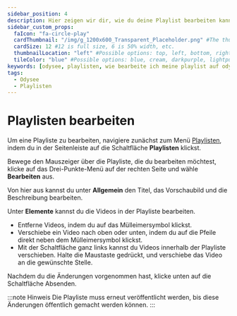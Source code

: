 ---
sidebar_position: 4
description: Hier zeigen wir dir, wie du deine Playlist bearbeiten kannst.
sidebar_custom_props:
  faIcon: "fa-circle-play"
  cardThumbnail: "/img/g_1200x600_Transparent_Placeholder.png" #The thumbnail on the category card.
  cardSize: 12 #12 is full size, 6 is 50% width, etc.
  thumbnailLocation: "left" #Possible options: top, left, bottom, right, none
  tileColor: "blue" #Possible options: blue, cream, darkpurple, lightpurple, mauve, orange, pink, none
keywords: [odysee, playlisten, wie bearbeite ich meine playlist auf odysee, meine odysee playlist bearbeiten, wo kann ich meine playlist bearbeiten, playlist beabeiten auf odysee]
tags:
  - Odysee
  - Playlisten
---

# Playlisten bearbeiten 

Um eine Playliste zu bearbeiten, navigiere zunächst zum Menü <a href="https://odysee.com/$/playlists"><OdyseeIcon type="Playlist"/> Playlisten</a>, indem du in der Seitenleiste auf die Schaltfläche **Playlisten** klickst.

Bewege den Mauszeiger über die Playliste, die du bearbeiten möchtest, klicke auf das Drei-Punkte-Menü <OdyseeIcon type="MoreVertical"/> auf der rechten Seite und wähle **<OdyseeIcon type="Edit"/> Bearbeiten** aus.

Von hier aus kannst du unter **Allgemein** den Titel, das Vorschaubild und die Beschreibung bearbeiten.

Unter **Elemente** kannst du die Videos in der Playliste bearbeiten.

- Entferne Videos, indem du auf das Mülleimersymbol klickst.
- Verschiebe ein Video nach oben oder unten, indem du auf die Pfeile direkt neben dem Mülleimersymbol klickst.
- Mit der Schaltfläche ganz links kannst du Videos innerhalb der Playliste verschieben. Halte die Maustaste gedrückt, und verschiebe das Video an die gewünschte Stelle.

Nachdem du die Änderungen vorgenommen hast, klicke unten auf die Schaltfläche <PrimaryOdyseeButton>Absenden</PrimaryOdyseeButton>.

:::note Hinweis
Die Playliste muss erneut veröffentlicht werden, bis diese Änderungen öffentlich gemacht werden können.
:::
